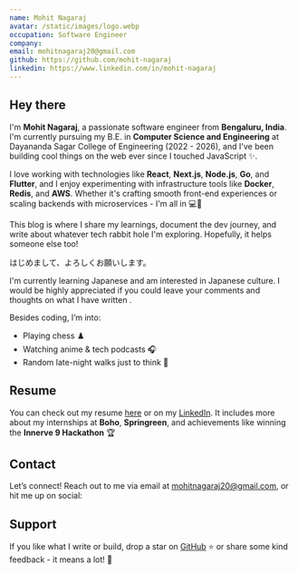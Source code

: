 ```yaml
---
name: Mohit Nagaraj
avatar: /static/images/logo.webp
occupation: Software Engineer
company:
email: mohitnagaraj20@gmail.com
github: https://github.com/mohit-nagaraj
linkedin: https://www.linkedin.com/in/mohit-nagaraj
---
```


## Hey there <Twemoji emoji="waving-hand" />

I'm **Mohit Nagaraj**, a passionate software engineer from **Bengaluru, India**. I'm currently pursuing my B.E. in **Computer Science and Engineering** at Dayananda Sagar College of Engineering (2022 - 2026), and I've been building cool things on the web ever since I touched JavaScript ✨.

I love working with technologies like **React**, **Next.js**, **Node.js**, **Go**, and **Flutter**, and I enjoy experimenting with infrastructure tools like **Docker**, **Redis**, and **AWS**. Whether it's crafting smooth front-end experiences or scaling backends with microservices - I'm all in 💻🚀

This blog is where I share my learnings, document the dev journey, and write about whatever tech rabbit hole I'm exploring. Hopefully, it helps someone else too!

はじめまして、よろしくお願いします。

I'm currently learning Japanese and am interested in Japanese culture. I would be highly appreciated if you could leave your comments and thoughts on what I have written <Twemoji emoji="clinking-beer-mugs" />.

Besides coding, I’m into:

- Playing chess ♟️
- Watching anime & tech podcasts 🎧
- Random late-night walks just to think 💭

## Resume

You can check out my resume [here](https://mohitnagaraj.in/mohit_resume.pdf) or on my [LinkedIn](https://www.linkedin.com/in/mohit-nagaraj). It includes more about my internships at **Boho**, **Springreen**, and achievements like winning the **Innerve 9 Hackathon** 🏆

## Contact

Let’s connect! Reach out to me via email at [mohitnagaraj20@gmail.com](mailto:mohitnagaraj20@gmail.com), or hit me up on social:

<SocialAccounts />

## Support

If you like what I write or build, drop a star on [GitHub](https://github.com/mohit-nagaraj/blog) ⭐ or share some kind feedback - it means a lot! 🙌

<SupportMe />
